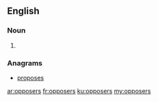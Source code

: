 ==English==

===Noun===
{{head|en|plural}}

# {{plural of|opposer|lang=en}}

===Anagrams===
* [[proposes#English|proposes]]

[[ar:opposers]]
[[fr:opposers]]
[[ku:opposers]]
[[my:opposers]]